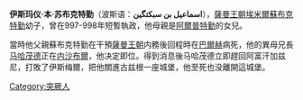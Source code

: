 '''伊斯玛仪·本·苏布克特勤'''（波斯语：'''اسماعیل بن سبکتگین'''），[[薩曼王朝|薩曼王朝]][[埃米爾|埃米爾]][[蘇布克特勤|蘇布克特勤]]幼子，曾在997-998年短暫執政，他母親是[[阿爾普特勤|阿爾普特勤]]的女兒。

當時他父親蘇布克特勤在干預[[薩曼王朝|薩曼王朝]]内務後回程時在[[巴爾赫|巴爾赫]]病死，他的異母兄長[[加兹尼的马哈茂德|马哈茂德]]正在[[内沙布爾|内沙布爾]]，他决定即位。得到消息後马哈茂德立即趕回阿富汗加兹尼，打敗了伊斯梅爾，把他關進古兹根一座城堡，他至死也没離開這城堡。

[[Category:突厥人|Category:突厥人]]